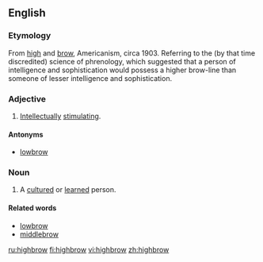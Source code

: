 ==English==

===Etymology===
From [[high]] and [[brow]], Americanism, circa 1903.  Referring to the (by that time discredited) science of phrenology, which suggested that a person of intelligence and sophistication would possess a higher brow-line than someone of lesser intelligence and sophistication.

===Adjective===
{{wikipedia}}
{{en-adj}}

# {{colloquial}} [[intellectually|Intellectually]] [[stimulating]].

====Antonyms====
*[[lowbrow]]

===Noun===
{{en-noun}}

# A [[cultured]] or [[learned]] person.

====Related words====
*[[lowbrow]]
*[[middlebrow]]

[[ru:highbrow]]
[[fi:highbrow]]
[[vi:highbrow]]
[[zh:highbrow]]